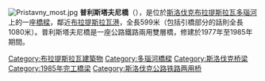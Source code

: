 {{unreferenced|time=2015-12-14T04:28:50+00:00}}
[[File:Pristavny_most.jpg|thumb]]
'''普利斯塔夫尼橋'''（{{lang-sk|Prístavný most}}），是位於[[斯洛伐克|斯洛伐克]][[布拉提斯拉瓦|布拉提斯拉瓦]][[多瑙河|多瑙河]]上的一座[[橋樑|橋樑]]，鄰近[[布拉提斯拉瓦港|布拉提斯拉瓦港]]，全長599米（包括引橋部分的話則全長1080米）。普利斯塔夫尼橋是一座公路鐵路兩用雙層橋，修建於1977年至1985年期間。
{{coord|48|08|06|N|17|08|25|E|type:landmark_region:SK-BL|display=title}}

[[Category:布拉提斯拉瓦建築物|Category:布拉提斯拉瓦建築物]]
[[Category:多瑙河橋樑|Category:多瑙河橋樑]]
[[Category:斯洛伐克桥梁|Category:斯洛伐克桥梁]]
[[Category:1985年完工橋梁|Category:1985年完工橋梁]]
[[Category:斯洛伐克公路铁路两用桥|Category:斯洛伐克公路铁路两用桥]]